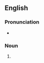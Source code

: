 ==English==

===Pronunciation===
* {{a|US}} {{IPA|en|/ˈæ.boʊˌmeɪ.səs/}}

===Noun===
{{en-noun|abomasi}}

# {{alternative form of|en|abomasum}}